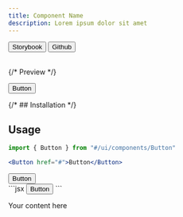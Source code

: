 ```yaml
---
title: Component Name
description: Lorem ipsum dolor sit amet
---
```



<div className="not-prose flex gap-2">
  <Button variant="outline" size="xs">
    Storybook
  </Button>
  <Button
    href="https://github.com/skyward-digital/sky-ui/tree/main/ui/components/Tab"
    variant="outline"
    size="xs"
  >
    Github
  </Button>
</div>

<br />

{/* Preview */}

<CodePreview>
  <Button href="#">Button</Button>
</CodePreview>

{/* ## Installation */}

## Usage

```jsx
import { Button } from "#/ui/components/Button"
```

```jsx
<Button href="#">Button</Button>
```

<CodePreview>
  <Button href="#">Button</Button>
  <div slot="code">
    ```jsx
    <Button href="#">Button</Button>
    ```
  </div>
</CodePreview>

Your content here
